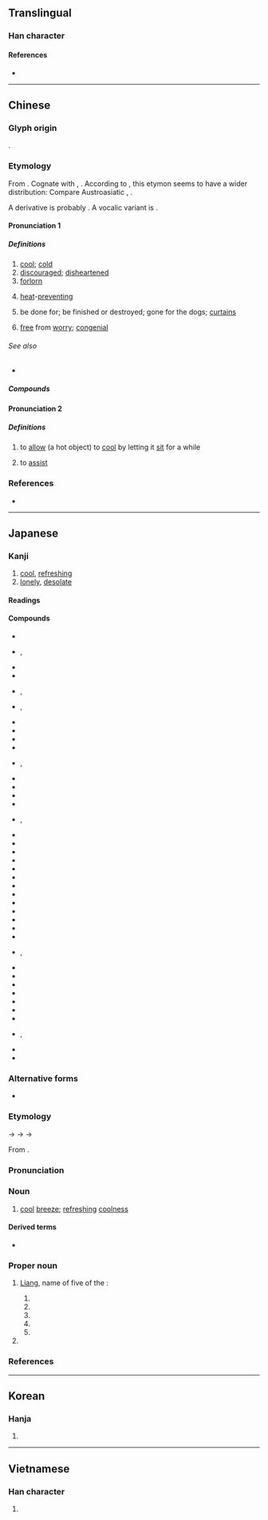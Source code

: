 {{also|凉}}
{{character info}}
==Translingual==

===Han character===
{{Han char|rn=85|rad=水|as=08|sn=11|four=30196|canj=EYRF|ids=⿰氵京}}

====References====
* {{Han ref|kx=0628.240|dkj=17606|dj=1030.130|hdz=31657.060|uh=6DBC|ud=28092|bh=B244|bd=45636}}

----

==Chinese==
{{zh-forms|s=凉|alt=鿌,凉}}

===Glyph origin===
{{Han etym}}
{{Han compound|水|alt1=氵|t1=water|京|ls=psc|c1=s|c2=p}}.

===Etymology===
From {{inh|zh|sit-pro|*m/s-glak ~ m-glaŋ||cold; freeze}}. Cognate with {{och-l|霜|frost}}, {{cog|bo|གྲང་||cold}}. According to {{zh-ref|Schuessler (2007)}}, this etymon seems to have a wider distribution: Compare Austroasiatic {{cog|khr|raŋga||cold; freeeze}}, {{cog|km|រងា||cold}}.

A derivative is probably {{och-l|凔|cold}}. A vocalic variant is {{och-l|冷|cold}}.

====Pronunciation 1====
{{zh-pron
|m=liáng
|m-s=niang2
|c=loeng4
|h=pfs=liòng;gd=liong2
|j=lion1
|md=
|mn=liâng/qz,twv,xm:liông/qz,tw,xm:niû/zz:niô͘
|mn_note=liâng - literary (cool, free from worry, heat-preventing in Zhangzhou); liông - literary (heat-preventing in Quanzhou and Xiamen); niû/niô͘ - vernacular
|mn-t=liang5
|w=3lian
|mc=1
|oc=1,1
|cat=a
}}

=====Definitions=====
{{zh-hanzi}}

# [[cool]]; [[cold]]
# [[discouraged]]; [[disheartened]]
# [[forlorn]]
# {{lb|zh|TCM}} [[heat]]-[[preventing]]
# {{lb|zh|slang|neologism}} be done for; be finished or destroyed; gone for the dogs; [[curtains]] {{gl|for someone}}
#: {{zh-x|都 散 了 吧，w:Adobe_Flash\Flash 平臺 已 涼！|[Let's] all go away; Flash platform is already '''dead'''!}}
#: {{zh-x|作為{wéi} 手機 系統 的 w:webOS\webOS 早就 涼 透 了！|webOS as a cell phone OS is '''dead''' thoroughly long since!}}
# {{lb|zh|Quanzhou|&|Xiamen|_|Hokkien}} [[free]] from [[worry]]; [[congenial]]

======See also======
* {{zh-l|冷|cold}}

=====Compounds=====
{{zh-der|五涼|冒涼腔|北涼|南涼|嫩涼|冰涼|悽涼|悲涼|前涼|後涼|天末涼風|世態炎涼|寒涼|一斛涼州|受涼|冬暖夏涼|乘涼|涼棚|涼風|搭涼篷|涼友|涼森森|涼茶|涼爽羊毛|涼絲絲|涼蓆|扇涼翅兒|涼夏|涼氣|涼鞋|涼涼|涼粉|炎涼|滿心蒼涼|秋涼|涼帽|涼亭|涼椅|涼意|暄涼|涼篷船|涼德|沁涼|甘涼|招涼|涼了|涼碟|炎涼世態|淒涼|滿目荒涼|清涼油|清涼|涼麵|涼颼颼|涼衫|涼薯|涼臺|新涼|涼珊珊|涼水|涼榻|涼拌|涼了半截|涼月|沖涼|沁涼如水|樹涼兒|涼爽|涼快|涼藥|涼血|涼篷|歇涼|蔭涼|風涼話|著涼/着凉|蒼涼|艮苦冰涼|陰涼|納涼|西涼|踽踽涼涼|風涼|說風涼話|逐涼|透心涼|荒涼|心靜自然涼|涼水河|涼霧|涼薄|涼勢:liâng-sè;Min Nan|涼皮}}

====Pronunciation 2====
{{zh-pron
|m=liàng
|c=loeng6
|mc=2
|oc=n,2
|cat=v
}}

=====Definitions=====
{{zh-hanzi}}

# to [[allow]] (a hot object) to [[cool]] by letting it [[sit]] for a while
# {{zh-obsolete}} to [[assist]]

===References===
* {{thcwd|7498}}

{{zh-cat|Elementary}}

----

==Japanese==

===Kanji===
{{ja-kanji|grade=c|rs=水08}}

# [[cool]], [[refreshing]]
# [[lonely]], [[desolate]]

====Readings====
{{ja-readings
|goon=ろう<らう
|kanon=りょう<りやう
|kun=すず-し.い, すず-む, すず-やか, うす-い, さが-す, ひや-す, まことに
|nanori=すけ, りょ
}}

====Compounds====
{{der-top|Compounds}}
* {{ja-r|涼意|りょうい}}
* {{ja-r|涼陰|りょういん|rom=-}}, {{ja-r|涼蔭|りょういん}}
* {{ja-r|涼雨|りょうう}}
* {{ja-r|涼感|りょうかん}}
* {{ja-r|涼気|りょうき}}, {{ja-r|涼%気|すず%け}}
* {{ja-r|涼月|りょうげつ}}, {{ja-r|涼月|^りょうげつ}}
* {{ja-r|涼州|^りょうしゅう|{{w|Liang Province}}}}
* {{ja-r|涼袋|^りょうたい}}
* {{ja-r|涼亭|りょうてい}}
* {{ja-r|涼飇|りょうひょう}}
* {{ja-r|涼風|りょうふう}}, {{ja-r|涼風|すずかぜ}}
* {{ja-r|涼棚|りょうほう}}
* {{ja-r|涼味|りょうみ}}
* {{ja-r|炎涼|えんりょう}}
* {{ja-r|寒涼%性|かんりょう%せい}}
* {{ja-r|後涼|^こうりょう}}, {{ja-r|後涼|^ごりょう}}
* {{ja-r|後涼%殿|^こうりょう%でん}}
* {{ja-r|荒涼|こうりょう}}
* {{ja-r|秋涼|しゅうりょう}}
* {{ja-r|初涼|しょりょう}}
* {{ja-r|清涼|しょうりょう}}
* {{ja-r|新涼|しんりょう}}
* {{ja-r|凄涼|せいりょう}}
* {{ja-r|清涼|せいりょう}}
* {{ja-r|清涼%殿|^せいりょう%でん}}
* {{ja-r|西涼|^せいりょう}}
* {{ja-r|前涼|^ぜんりょう}}
* {{ja-r|爽涼|そうりょう}}
* {{ja-r|南涼|^なんりょう}}
* {{ja-r|納涼|のうりょう}}, {{ja-r|納涼|どうりょう}}
* {{ja-r|曝涼|ばくりょう}}
* {{ja-r|晩涼|ばんりょう}}
* {{ja-r|微涼|びりょう}}
* {{ja-r|悲涼|ひりょう}}
* {{ja-r|北涼|^ほくりょう}}
* {{ja-r|夜涼|やりょう}}
* {{ja-r|冷涼|れいりょう}}
* {{ja-r|涼暮%月|^すずくれ%-づき|rom=-}}, {{ja-r|涼%暮れ月|^すず%くれ-づき}}
* {{ja-r|朝涼|あさすず}}
* {{ja-r|夕涼|ゆうすず}}
{{der-bottom}}

===Alternative forms===
{{ja-kanjitab|りょう|yomi=o}}

* {{ja-l|凉}}

===Etymology===
{{IPAchar|/rɨau/}} → {{IPAchar|/rjau/}} → {{IPAchar|/rjɔː/}} → {{IPAchar|/rjoː/}}

From {{der|ja|ltc|sort=りよう|-}} {{ltc-l|涼}}.

===Pronunciation===
{{ja-pron|y=ko|りょう|acc=1|acc_ref=DJR}}

===Noun===
{{ja-noun|りょう|hhira=りやう}}

# [[cool]] [[breeze]]; [[refresh]]ing [[coolness]]

====Derived terms====
* {{ja-r|涼を取る|りょう を とる|[[cool off]]}}

===Proper noun===
{{ja-pos|proper|りょう|hhira=りやう}}

# {{lb|ja|historical}} [[Liang]], name of five of the {{w|Sixteen Kingdoms}}:
## {{m|ja|前涼|tr=Zenryō||{{w|Former Liang}}|pos=320–376 {{CE}}}}
## {{m|ja|後涼|tr=Kōryō, Goryō||{{w|Later Liang (Sixteen Kingdoms)|Later Liang}}|pos=386–403 {{CE}}}}
## {{m|ja|南涼|tr=Nanryō||{{w|Southern Liang (Sixteen Kingdoms)|Southern Liang}}|pos=397–414 {{CE}}}}
## {{m|ja|北涼|tr=Hokuryō||{{w|Northern Liang}}|pos=397–439 {{CE}}}}
## {{m|ja|西涼|tr=Seiryō||{{w|Western Liang (Sixteen Kingdoms)|Western Liang}}|pos=400–421 {{CE}}}}
# {{given name|ja|female|sort=りよう}}

===References===
<references/>

----

==Korean==

===Hanja===
{{ko-hanja|hangeul=[[량]]>[[양]]|eumhun=|rv=ryang>yang|mr=ryang>yang|y=lyang>yang}}

# {{rfdef|ko|sort=水08}}

----

==Vietnamese==

===Han character===
{{vi-readings|reading=lương, ghềnh|rs=水08}}

# {{rfdef|vi|sort=水08}}